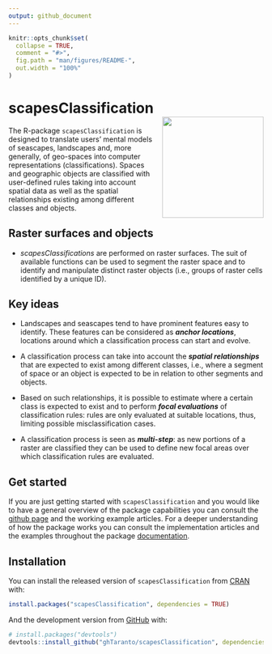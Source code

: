 ```yaml
---
output: github_document
---
```


<!-- README.md is generated from README.Rmd. Please edit that file -->

```r
knitr::opts_chunk$set(
  collapse = TRUE,
  comment = "#>",
  fig.path = "man/figures/README-",
  out.width = "100%"
)
```

# scapesClassification <img src="man/figures/logo.png" align="right" width="200" style="padding: 0 0 10px 15px" />

The R-package `scapesClassification` is designed to translate users' mental models of seascapes, landscapes and, more generally, of geo-spaces into computer representations (classifications). Spaces and geographic objects are classified with user-defined rules taking into account spatial data as well as the spatial relationships existing among different classes and objects.

## Raster surfaces and objects
* _scapesClassifications_ are performed on raster surfaces. The suit of available functions can be used to segment the raster space and to identify and manipulate distinct raster objects (i.e., groups of raster cells identified by a unique ID).

## Key ideas

* Landscapes and seascapes tend to have prominent features easy to identify. These features can be considered as ***anchor locations***, locations around which a classification process can start and evolve.

* A classification process can take into account the ***spatial relationships*** that are expected to exist among different classes, i.e., where a segment of space or an object is expected to be in relation to other segments and objects.

* Based on such relationships, it is possible to estimate where a certain class is expected to exist and to perform ***focal evaluations*** of classification rules: rules are only evaluated at suitable locations, thus, limiting possible misclassification cases. 

* A classification process is seen as ***multi-step***: as new portions of a raster are classified they can be used to define new focal areas over which classification rules are evaluated. 

## Get started

If you are just getting started with `scapesClassification` and you would like to have a general overview of the package capabilities you can consult the [github page](https://ghtaranto.github.io/scapesClassification/) and the working example articles. For a deeper understanding of how the package works you can consult the implementation articles and the examples throughout the package [documentation](https://ghtaranto.github.io/scapesClassification/reference/index.html).

## Installation

You can install the released version of `scapesClassification` from [CRAN](https://CRAN.R-project.org) with:

``` r
install.packages("scapesClassification", dependencies = TRUE)
```

And the development version from [GitHub](https://github.com/ghTaranto/scapesClassification) with:

``` r
# install.packages("devtools")
devtools::install_github("ghTaranto/scapesClassification", dependencies = TRUE)
```
